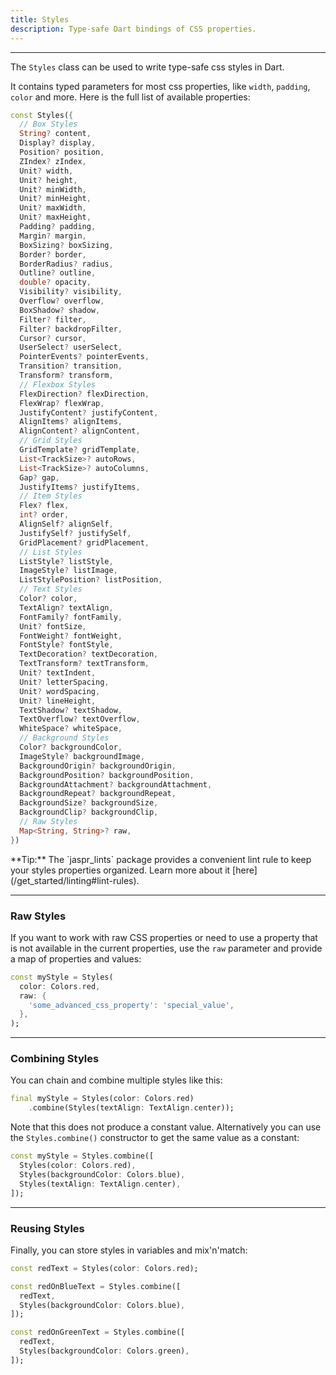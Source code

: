 ```yaml
---
title: Styles
description: Type-safe Dart bindings of CSS properties.
---
```


---

The `Styles` class can be used to write type-safe css styles in Dart.

It contains typed parameters for most css properties, like `width`, `padding`, `color` and more. Here is the full list of available properties:

```dart
const Styles({
  // Box Styles
  String? content,
  Display? display,
  Position? position,
  ZIndex? zIndex,
  Unit? width,
  Unit? height,
  Unit? minWidth,
  Unit? minHeight,
  Unit? maxWidth,
  Unit? maxHeight,
  Padding? padding,
  Margin? margin,
  BoxSizing? boxSizing,
  Border? border,
  BorderRadius? radius,
  Outline? outline,
  double? opacity,
  Visibility? visibility,
  Overflow? overflow,
  BoxShadow? shadow,
  Filter? filter,
  Filter? backdropFilter,
  Cursor? cursor,
  UserSelect? userSelect,
  PointerEvents? pointerEvents,
  Transition? transition,
  Transform? transform,
  // Flexbox Styles
  FlexDirection? flexDirection,
  FlexWrap? flexWrap,
  JustifyContent? justifyContent,
  AlignItems? alignItems,
  AlignContent? alignContent,
  // Grid Styles
  GridTemplate? gridTemplate,
  List<TrackSize>? autoRows,
  List<TrackSize>? autoColumns,
  Gap? gap,
  JustifyItems? justifyItems,
  // Item Styles
  Flex? flex,
  int? order,
  AlignSelf? alignSelf,
  JustifySelf? justifySelf,
  GridPlacement? gridPlacement,
  // List Styles
  ListStyle? listStyle,
  ImageStyle? listImage,
  ListStylePosition? listPosition,
  // Text Styles
  Color? color,
  TextAlign? textAlign,
  FontFamily? fontFamily,
  Unit? fontSize,
  FontWeight? fontWeight,
  FontStyle? fontStyle,
  TextDecoration? textDecoration,
  TextTransform? textTransform,
  Unit? textIndent,
  Unit? letterSpacing,
  Unit? wordSpacing,
  Unit? lineHeight,
  TextShadow? textShadow,
  TextOverflow? textOverflow,
  WhiteSpace? whiteSpace,
  // Background Styles
  Color? backgroundColor,
  ImageStyle? backgroundImage,
  BackgroundOrigin? backgroundOrigin,
  BackgroundPosition? backgroundPosition,
  BackgroundAttachment? backgroundAttachment,
  BackgroundRepeat? backgroundRepeat,
  BackgroundSize? backgroundSize,
  BackgroundClip? backgroundClip,
  // Raw Styles
  Map<String, String>? raw,
})
```

<Success>
**Tip:** The `jaspr_lints` package provides a convenient lint rule to keep your styles properties organized. Learn more about it [here](/get_started/linting#lint-rules).
</Success>

---

### Raw Styles

If you want to work with raw CSS properties or need to use a property that is not available in the current properties, use the `raw` parameter and provide a map of properties and values:

```dart
const myStyle = Styles(
  color: Colors.red,
  raw: {
    'some_advanced_css_property': 'special_value',
  },
);
```

---

### Combining Styles

You can chain and combine multiple styles like this:

```dart
final myStyle = Styles(color: Colors.red)
    .combine(Styles(textAlign: TextAlign.center));
```

Note that this does not produce a constant value. Alternatively you can use the `Styles.combine()` constructor to get the same value as a constant:

```dart
const myStyle = Styles.combine([
  Styles(color: Colors.red),
  Styles(backgroundColor: Colors.blue),
  Styles(textAlign: TextAlign.center),
]);
```

---

### Reusing Styles

Finally, you can store styles in variables and mix'n'match:

```dart
const redText = Styles(color: Colors.red);

const redOnBlueText = Styles.combine([
  redText,
  Styles(backgroundColor: Colors.blue),
]);

const redOnGreenText = Styles.combine([
  redText,
  Styles(backgroundColor: Colors.green),
]);
```
